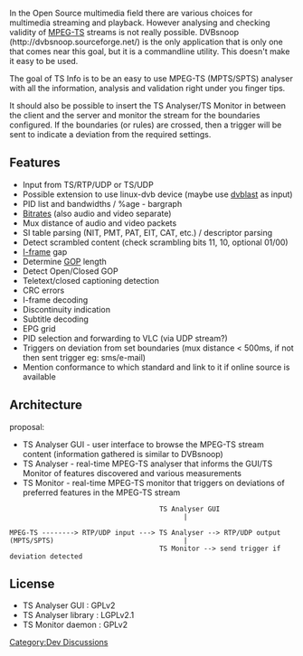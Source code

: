 In the Open Source multimedia field there are various choices for multimedia streaming and playback. However analysing and checking validity of [[MPEG-TS]] streams is not really possible. DVBsnoop (http://dvbsnoop.sourceforge.net/) is the only application that is only one that comes near this goal, but it is a commandline utility. This doesn't make it easy to be used.

The goal of TS Info is to be an easy to use MPEG-TS (MPTS/SPTS) analyser with all the information, analysis and validation right under you finger tips. 

It should also be possible to insert the TS Analyser/TS Monitor in between the client and the server and monitor the stream for the boundaries configured. If the boundaries (or rules) are crossed, then a trigger will be sent to indicate a deviation from the required settings.

== Features ==

* Input from TS/RTP/UDP or TS/UDP
* Possible extension to use linux-dvb device (maybe use [[dvblast]] as input)
* PID list and bandwidths / %age - bargraph
* [[Bitrate]]s (also audio and video separate)
* Mux distance of audio and video packets
* SI table parsing (NIT, PMT, PAT, EIT, CAT, etc.) / descriptor parsing
* Detect scrambled content (check scrambling bits 11, 10, optional 01/00)
* [[I-frame]] gap
* Determine [[GOP]] length
* Detect Open/Closed GOP
* Teletext/closed captioning detection
* CRC errors
* I-frame decoding
* Discontinuity indication
* Subtitle decoding
* EPG grid
* PID selection and forwarding to VLC (via UDP stream?)
* Triggers on deviation from set boundaries (mux distance < 500ms, if not then sent trigger eg: sms/e-mail)
* Mention conformance to which standard and link to it if online source is available

== Architecture ==

proposal:
* TS Analyser GUI - user interface to browse the MPEG-TS stream content (information gathered is similar to DVBsnoop)
* TS Analyser     - real-time MPEG-TS analyser that informs the GUI/TS Monitor of features discovered and various measurements
* TS Monitor      - real-time MPEG-TS monitor that triggers on deviations of preferred features in the MPEG-TS stream
<pre>
                                     TS Analyser GUI
                                           |

MPEG-TS --------> RTP/UDP input ---> TS Analyser --> RTP/UDP output
(MPTS/SPTS)                                |
                                     TS Monitor --> send trigger if deviation detected
</pre>
== License ==

* TS Analyser GUI : GPLv2
* TS Analyser library : LGPLv2.1
* TS Monitor daemon : GPLv2

[[Category:Dev Discussions]]